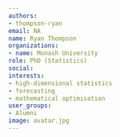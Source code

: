 ```yaml
---
authors:
- thompson-ryan
email: NA
name: Ryan Thompson
organizations:
- name: Monash University
role: PhD (Statistics)
social:
interests:
- high-dimensional statistics
- forecasting
- mathematical optimisation
user_groups:
- Alumni
image: avatar.jpg
---
```

